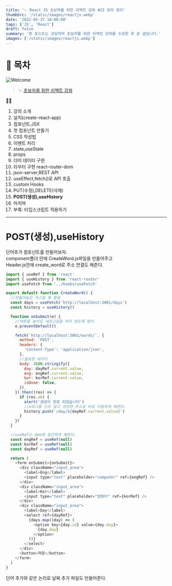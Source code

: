 ```yaml
---
title: '✨ React JS 초보자를 위한 리액트 강좌 #15 강의 정리'
thumbSrc: '/static/images/reactjs.webp'
date: '2022-03-27 18:00:00'
tags: ['JS', 'React']
draft: false
summary: '본 포스트는 코딩악마 초보자를 위한 리액트 강좌를 수강한 후 쓴 글입니다.'
images: ['/static/images/reactjs.webp']
---
```


# 📌 목차

![Welcome](/static/images/reactjs.webp)

> ✨ [초보자를 위한 리액트 강좌](https://www.youtube.com/playlist?list=PLZKTXPmaJk8J_fHAzPLH8CJ_HO_M33e7-)

💁🏻

1.  강의 소개
2.  설치(create-react-app)
3.  컴포넌트,JSX
4.  첫 컴포넌트 만들기
5.  CSS 작성법
6.  이벤트 처리
7.  state,useState
8.  props
9.  더미 데이터 구현
10. 라우터 구현 react-router-dom
11. json-server,REST API
12. useEffect,fetch()로 API 호출
13. custom Hooks
14. PUT(수정),DELETE(삭제)
15. **POST(생성),useHistory**
16. 마치며
17. 부록: 타입스크립트 적용하기

---

# POST(생성),useHistory

단어추가 컴포넌트를 만들어보자.<br/>
component폴더 안에 CreateWord.js파일을 만들어주고<br/>
Header.js안에 create_word로 주소 연결도 해준다.

```js
import { useRef } from 'react'
import { useHistory } from 'react-router'
import useFetch from '../hooks/useFetch'

export default function CreateWord() {
  //만들어놓은 커스텀 훅 활용
  const days = useFetch('http://localhost:3001/days')
  const history = useHistory()

  function onSubmit(e) {
    //버튼을 눌러도 새로고침을 하지 않도록 방지
    e.preventDefault()

    fetch(`http://localhost:3001/words/`, {
      method: 'POST',
      headers: {
        'Content-Type': 'application/json',
      },
      //필요한 데이터
      body: JSON.stringify({
        day: dayRef.current.value,
        eng: engRef.current.value,
        kor: korRef.current.value,
        isDone: false,
      }),
    }).then((res) => {
      if (res.ok) {
        alert('생성이 완료 되었습니다')
        //a태그를 쓰지 않고 생성한 주소로 바로 이동하게 해준다.
        history.push(`/day/${dayRef.current.value}`)
      }
    })
  }

  //useRef는 dom에 접근하게 해준다.
  const engRef = useRef(null)
  const korRef = useRef(null)
  const dayRef = useRef(null)

  return (
    <form onSubmit={onSubmit}>
      <div className="input_area">
        <label>Eng</label>
        <input type="text" placeholder="computer" ref={engRef} />
      </div>
      <div className="input_area">
        <label>Kor</label>
        <input type="text" placeholder="컴퓨터" ref={korRef} />
      </div>
      <div className="input_area">
        <label>Day</label>
        <select ref={dayRef}>
          {days.map((day) => (
            <option key={day.id} value={day.day}>
              {day.day}
            </option>
          ))}
        </select>
      </div>
      <button>저장</button>
    </form>
  )
}
```

단어 추가와 같은 논리로 날짜 추가 파일도 만들어준다.
